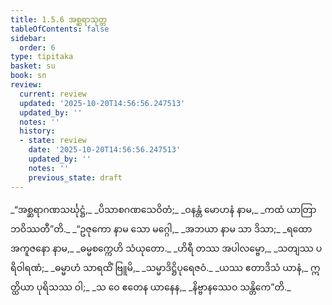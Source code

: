 ```yaml
---
title: 1.5.6 အစ္ဆရာသုတ္တ
tableOfContents: false
sidebar:
  order: 6
type: tipitaka
basket: su
book: sn
review:
  current: review
  updated: '2025-10-20T14:56:56.247513'
  updated_by: ''
  notes: ''
  history:
  - state: review
    date: '2025-10-20T14:56:56.247513'
    updated_by: ''
    notes: ''
    previous_state: draft
---
```



<DynamicBreadcrumb />


<ReviewStatus review={frontmatter.review} showDetails={true} />

<HypothesisAnnotation frontmatter={frontmatter} />

<Division number="46" book="sn" e="ch" v="18" p="286">

<Paragraph number="251" type="verses" book="sn">
_“အစ္ဆရာဂဏသင်္ဃုဋ္ဌံ,_  
_ပိသာစဂဏသေဝိတံ;_  
_ဝနန္တံ မောဟနံ နာမ,_  
_ကထံ ယာတြာ ဘဝိဿတီ”တိ._  

</Paragraph>

<Paragraph number="252" type="verses" book="sn">
_“ဥဇုကော နာမ သော မဂ္ဂေါ,_  
_အဘယာ နာမ သာ ဒိသာ;_  
_ရထော အကူဇနော နာမ,_  
_ဓမ္မစက္ကေဟိ သံယုတော._  

</Paragraph>

<Paragraph number="253" type="verses" book="sn">
_ဟိရီ တဿ အပါလမ္ဗော,_  
_သတျဿ ပရိဝါရဏံ;_  
_ဓမ္မာဟံ သာရထိံ ဗြူမိ,_  
_သမ္မာဒိဋ္ဌိပုရေဇဝံ._  

</Paragraph>

<Paragraph number="254" type="verses" book="sn">
_ယဿ ဧတာဒိသံ ယာနံ,_  
ဣတ္ထိယာ ပုရိသဿ ဝါ;_  
_သ ဝေ ဧတေန ယာနေန,_  
_နိဗ္ဗာနဿေဝ သန္တိကေ”တိ._
</Paragraph>
</Division>